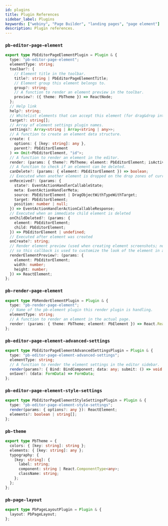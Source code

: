 ```yaml
---
id: plugins
title: Plugin References
sidebar_label: Plugins
keywords: ["webiny", "Page Builder", "landing pages", "page element"]
description: Plugin references.
---
```


### `pb-editor-page-element`

```ts
export type PbEditorPageElementPlugin = Plugin & {
  type: "pb-editor-page-element";
  elementType: string;
  toolbar?: {
    // Element title in the toolbar.
    title?: string | PbEditorPageElementTitle;
    // Element group this element belongs to.
    group?: string;
    // A function to render an element preview in the toolbar.
    preview?: ({ theme: PbTheme }) => ReactNode;
  };
  // Help link
  help?: string;
  // Whitelist elements that can accept this element (for drag&drop interaction)
  target?: string[];
  // Array of element settings plugin names.
  settings?: Array<string | Array<string | any>>;
  // A function to create an element data structure.
  create: (
    options: { [key: string]: any },
    parent?: PbEditorElement
  ) => Omit<PbEditorElement, "id">;
  // A function to render an element in the editor.
  render: (params: { theme?: PbTheme; element: PbEditorElement; isActive: boolean }) => ReactNode;
  // A function to check if an element can be deleted.
  canDelete?: (params: { element: PbEditorElement }) => boolean;
  // Executed when another element is dropped on the drop zones of current element.
  onReceived?: (params: {
    state?: EventActionHandlerCallableState;
    meta: EventActionHandlerMeta;
    source: PbEditorElement | DragObjectWithTypeWithTarget;
    target: PbEditorElement;
    position: number | null;
  }) => EventActionHandlerActionCallableResponse;
  // Executed when an immediate child element is deleted
  onChildDeleted?: (params: {
    element: PbEditorElement;
    child: PbEditorElement;
  }) => PbEditorElement | undefined;
  // Executed after element was created
  onCreate?: string;
  // Render element preview (used when creating element screenshots; not all elements have a simple DOM representation
  // so this callback is used to customize the look of the element in a PNG image)
  renderElementPreview?: (params: {
    element: PbEditorElement;
    width: number;
    height: number;
  }) => ReactElement;
};
```

### `pb-render-page-element`

```ts
export type PbRenderElementPlugin = Plugin & {
  type: "pb-render-page-element";
  // Name of the pb-element plugin this render plugin is handling.
  elementType: string;
  // A function to render an element in the actual page.
  render: (params: { theme: PbTheme; element: PbElement }) => React.ReactNode;
};
```

### `pb-editor-page-element-advanced-settings`

```ts
export type PbEditorPageElementAdvancedSettingsPlugin = Plugin & {
  type: "pb-editor-page-element-advanced-settings";
  elementType: string;
  // A function to render the element settings in the editor sidebar.
  render(params?: { Bind: BindComponent; data: any; submit: () => void }): ReactElement;
  onSave?: (data: FormData) => FormData;
};
```

### `pb-editor-page-element-style-settings`

```ts
export type PbEditorPageElementStyleSettingsPlugin = Plugin & {
  type: "pb-editor-page-element-style-settings";
  render(params: { options?: any }): ReactElement;
  elements?: boolean | string[];
};
```

### `pb-theme`

```ts
export type PbTheme = {
  colors: { [key: string]: string };
  elements: { [key: string]: any };
  typography: {
    [key: string]: {
      label: string;
      component: string | React.ComponentType<any>;
      className: string;
    };
  };
};
```

### `pb-page-layout`

```ts
export type PbPageLayoutPlugin = Plugin & {
  layout: PbPageLayout;
};
```